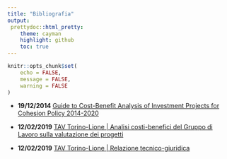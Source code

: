 ```yaml
---
title: "Bibliografia"
output:
 prettydoc::html_pretty:
    theme: cayman
    highlight: github
    toc: true
---
```

```r
knitr::opts_chunk$set(
	echo = FALSE,
	message = FALSE,
	warning = FALSE
)
```

* **19/12/2014** [Guide to Cost-Benefit Analysis of Investment Projects for Cohesion Policy 2014-2020](https://ec.europa.eu/regional_policy/en/information/publications/guides/2014/guide-to-cost-benefit-analysis-of-investment-projects-for-cohesion-policy-2014-2020)


* **12/02/2019** [TAV Torino-Lione | Analisi costi-benefici del Gruppo di Lavoro sulla valutazione dei progetti](http://www.mit.gov.it/sites/default/files/media/notizia/2019-02/ACB%20nuovo%20collegamento%20ferroviario%20Torino%20-%20Lione.pdf)
* **12/02/2019** [TAV Torino-Lione | Relazione tecnico-giuridica](http://www.mit.gov.it/sites/default/files/media/notizia/2019-02/Relazione%20tecnico-giuridica%20Torino-Lione.pdf)
